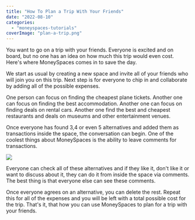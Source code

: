 ```yaml
---
title: "How To Plan a Trip With Your Friends"
date: "2022-08-10"
categories: 
  - "moneyspaces-tutorials"
coverImage: "plan-a-trip.png"
---
```


You want to go on a trip with your friends. Everyone is excited and on board, but no one has an idea on how much this trip would even cost. Here's where MoneySpaces comes in to save the day.

We start as usual by creating a new space and invite all of your friends who will join you on this trip. Next step is for everyone to chip in and collaborate by adding all of the possible expenses.

One person can focus on finding the cheapest plane tickets. Another one can focus on finding the best accommodation. Another one can focus on finding deals on rental cars. Another one find the best and cheapest restaurants and deals on museums and other entertainment venues.

Once everyone has found 3,4 or even 5 alternatives and added them as transactions inside the space, the conversation can begin. One of the coolest things about MoneySpaces is the ability to leave comments for transactions.

![](/images/blog-images/vacation-estimation-1024x576.jpg)

Everyone can check all of these alternatives and if they like it, don't like it or want to discuss about it, they can do it from inside the space via comments. The best thing is that everyone else can see these comments.

Once everyone agrees on an alternative, you can delete the rest. Repeat this for all of the expenses and you will be left with a total possible cost for the trip. That's it, that how you can use MoneySpaces to plan for a trip with your friends.

